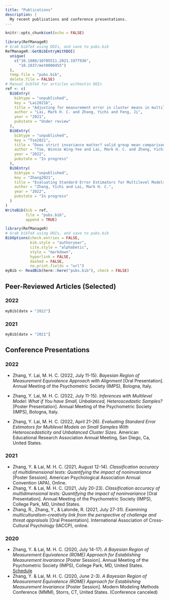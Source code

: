 ```yaml
---
title: "Publications"
description: |
  My recent publications and conference presentations. 
---
```


```r
knitr::opts_chunk$set(echo = FALSE)
```

```r
library(RefManageR)
# Grab bibTeX using DOIs, and save to pubs.bib
RefManageR::GetBibEntryWithDOI(
  unique(
    c("10.1080/10705511.2021.1977936",
      "10.1037/met0000455")
  ), 
  temp.file = "pubs.bib", 
  delete.file = FALSE)
# Manual bibTeX for articles withoutin DOIs
ref <- c(
  BibEntry(
    bibtype = "unpublished", 
    key = "Lai2021b", 
    title = "Adjusting for measurement error in cluster means in multilevel modeling: Two numerically stable alternatives to latent-mean centering.", 
    author = "Lai, Mark H. C. and Zhang, Yichi and Feng, Ji", 
    year = "2021", 
    pubstate = "Under review"
  ),
  BibEntry(
    bibtype = "unpublished", 
    key = "Tse2021", 
    title = "Does strict invariance matter? valid group mean comparisons with ordered-categorical items",
    author = "Tse, Winnie Wing-Yee and Lai, Mark H. C. and Zhang, Yichi", 
    year = "2022", 
    pubstate = "In progress"
  ),
  BibEntry(
    bibtype = "unpublished", 
    key = "Zhang2021", 
    title = "Evaluating Standard Error Estimators for Multilevel Models on Small Samples With Heteroscedasticity and Unbalanced Cluster Sizes",
    author = "Zhang, Yichi and Lai, Mark H. C.", 
    year = "2022", 
    pubstate = "In progress"
  )
)
WriteBib(bib = ref, 
         file = "pubs.bib", 
         append = TRUE)
```

```r
library(RefManageR)
# Grab bibTeX using DOIs, and save to pubs.bib
BibOptions(check.entries = FALSE,
           bib.style = "authoryear",
           cite.style = "alphabetic",
           style = "markdown",
           hyperlink = FALSE,
           dashed = FALSE, 
           no.print.fields = "url")
myBib <- ReadBib(here::here("pubs.bib"), check = FALSE)
```

## Peer-Reviewed Articles (Selected)

### 2022

```r
myBib[date = "2022"]
```

### 2021

```r
myBib[date = "2021"]
```

## Conference Presentations

### 2022

- Zhang, Y. Lai, M. H. C. (2022, July 11-15). *Bayesian Region of Measurement Equivalence Approach with Alignment* [Oral Presentation]. Annual Meeting of the Psychometric Society (IMPS), Bologna, Italy.

- Zhang, Y. Lai, M. H. C. (2022, July 11-15). *Inferences with Multilevel Model: What if You have Small, Unbalanced, Heteroscedastic Samples?* [Poster Presentation]. Annual Meeting of the Psychometric Society (IMPS), Bologna, Italy.

- Zhang, Y. Lai, M. H. C. (2022, April 21-26). *Evaluating Standard Error Estimators for Multilevel Models on Small Samples With Heteroscedasticity and Unbalanced Cluster Sizes.* American Educational Research Association Annual Meeting, San Diego, Ca, United States.

### 2021

- Zhang, Y. & Lai, M. H. C. (2021, August 12-14). *Classification accuracy of multidimensional tests: Quantifying the impact of noninvariance* [Poster Session]. American Psychological Association Annual Convention (APA), Online.
- Zhang, Y. & Lai, M. H. C. (2021, July 20-23). *Classification accuracy of multidimensional tests: Quantifying the impact of noninvariance* [Oral Presentation]. Annual Meeting of the Psychometric Society (IMPS), College Park, MD, United States.
- Zhang, R., Zhang, Y., & Lalonde, R. (2021, July 27-31). *Examining multiculturalism-creativity link from the perspective of challenge and threat appraisals* [Oral Presentation]. International Association of Cross-Cultural Psychology (IACCP), online.

### 2020

- Zhang, Y. & Lai, M. H. C. (2020, July 14-17). *A Bayesian Region of Measurement Equivalence (ROME) Approach for Establishing Measurement Invariance* [Poster Session]. Annual Meeting of the Psychometric Society (IMPS), College Park, MD, United States. [Schedule](https://www.psychometricsociety.org/sites/main/files/file-attachments/imps_2020_virtual_schedule_g1.pdf?1594692842)
- Zhang, Y. & Lai, M. H. C. (2020, June 2-3). *A Bayesian Region of Measurement Equivalence (ROME) Approach for Establishing Measurement Invariance* [Poster Session]. Modern Modeling Methods Conference (MMM), Storrs, CT, United States. (Conference canceled)
